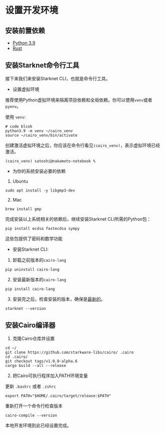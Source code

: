 # 设置开发环境



    
## 安装前置依赖

* [Python 3.9](https://www.python.org/downloads/release/python-390/) 
* [Rust](https://www.rust-lang.org/tools/install) 

## 安装Starknet命令行工具
接下来我们来安装Starknet CLI，也就是命令行工具。

* 设置虚拟环境

推荐使用Python虚拟环境来隔离项目依赖和全局依赖。你可以使用`venv`或者`pyenv`。

使用 `venv`:

```
# code blcok
python3.9 -m venv ~/cairo_venv
source ~/cairo_venv/bin/activate
```

创建激活虚拟环境之后，你应该在命令行看见`(cairo_venv)`，表示虚拟环境已经激活。
```
(cairo_venv) satoshi@nakamoto-notebook %
```

* 为你的系统安装必要的依赖

1. Ubuntu
```
sudo apt install -y libgmp3-dev
```

2. Mac
```
brew install gmp
```

完成安装以上系统相关的依赖后，继续安装Starknet CLI所需的Python包：
```
pip install ecdsa fastecdsa sympy
```
这些包提供了密码和数学功能

* 安装Starknet CLI:

1. 卸载之前版本的`cairo-lang`
```
pip uninstall cairo-lang
```

2. 安装最新版本的`cairo-lang`
```
pip install cairo-lang
```
3. 安装完之后，检查安装的版本，确保是[最新的](https://github.com/starkware-libs/cairo-lang/releases)。
```
starknet --version
```

## 安装Cairo编译器

1. 克隆Cairo仓库并设置
```
cd ~/
git clone https://github.com/starkware-libs/cairo/ .cairo
cd .cairo/
git checkout tags/v1.0.0-alpha.6
cargo build --all --release
```

2. 把Cairo可执行程序加入PATH环境变量

更新 `.bashrc` 或者 `.zshrc`
```
export PATH="$HOME/.cairo/target/release:$PATH"
```

重新打开一个命令行检查版本
```
cairo-compile --version
```

本地开发环境到此已经设置完成。